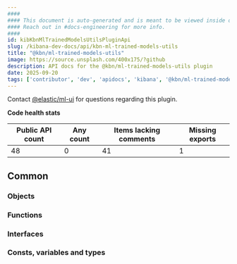 ```yaml
---
####
#### This document is auto-generated and is meant to be viewed inside our experimental, new docs system.
#### Reach out in #docs-engineering for more info.
####
id: kibKbnMlTrainedModelsUtilsPluginApi
slug: /kibana-dev-docs/api/kbn-ml-trained-models-utils
title: "@kbn/ml-trained-models-utils"
image: https://source.unsplash.com/400x175/?github
description: API docs for the @kbn/ml-trained-models-utils plugin
date: 2025-09-20
tags: ['contributor', 'dev', 'apidocs', 'kibana', '@kbn/ml-trained-models-utils']
---
```




Contact [@elastic/ml-ui](https://github.com/orgs/elastic/teams/ml-ui) for questions regarding this plugin.

**Code health stats**

| Public API count  | Any count | Items lacking comments | Missing exports |
|-------------------|-----------|------------------------|-----------------|
| 48 | 0 | 41 | 1 |

## Common

### Objects
<DocDefinitionList data={kbnMlTrainedModelsUtilsObj.common.objects}/>

### Functions
<DocDefinitionList data={kbnMlTrainedModelsUtilsObj.common.functions}/>

### Interfaces
<DocDefinitionList data={kbnMlTrainedModelsUtilsObj.common.interfaces}/>

### Consts, variables and types
<DocDefinitionList data={kbnMlTrainedModelsUtilsObj.common.misc}/>

